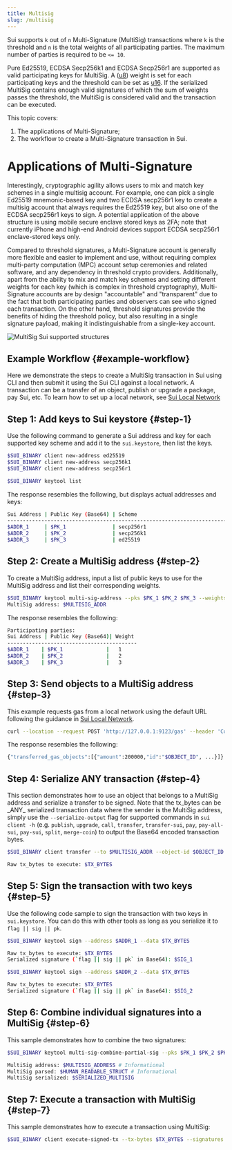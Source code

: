 ```yaml
---
title: Multisig
slug: /multisig
---
```


Sui supports `k` out of `n` Multi-Signature (MultiSig) transactions where `k` is the threshold and `n` is the total weights of all participating parties. The maximum number of parties is required to be `<= 10`.

Pure Ed25519, ECDSA Secp256k1 and ECDSA Secp256r1 are supported as valid participating keys for MultiSig. A ([u8](https://doc.rust-lang.org/std/primitive.u8.html)) weight is set for each participating keys and the threshold can be set as [u16](https://doc.rust-lang.org/std/primitive.u16.html). If the serialized MultiSig contains enough valid signatures of which the sum of weights passes the threshold, the MultiSig is considered valid and the transaction can be executed.

This topic covers:

1.  The applications of Multi-Signature;
2.  The workflow to create a Multi-Signature transaction in Sui.

# Applications of Multi-Signature

Interestingly, cryptographic agility allows users to mix and match key schemes in a single multisig account. For
example, one can pick a single Ed25519 mnemonic-based key and two ECDSA secp256r1 key to create a multisig account that
always requires the Ed25519 key, but also one of the ECDSA secp256r1 keys to sign. A potential application of the above
structure is using mobile secure enclave stored keys as 2FA; note that currently iPhone and high-end Android devices
support ECDSA secp256r1 enclave-stored keys only.

Compared to threshold signatures, a Multi-Signature account is generally more flexible and easier to implement and use,
without requiring complex multi-party computation (MPC) account setup ceremonies and related software, and any
dependency in threshold crypto providers. Additionally, apart from the ability to mix and match key schemes and setting
different weights for each key (which is complex in threshold cryptography), Multi-Signature accounts are by design
"accountable" and "transparent" due to the fact that both participating parties and observers can see who signed each
transaction. On the other hand, threshold signatures provide the benefits of hiding the threshold policy, but also
resulting in a single signature payload, making it indistinguishable from a single-key account.

![MultiSig Sui supported structures](/img/sui_multisig_structures.png "MultiSig Sui supported structures")

## Example Workflow {#example-workflow}

Here we demonstrate the steps to create a MultiSig transaction in Sui using CLI and then submit it using the Sui CLI against a local network. A transaction can be a transfer of an object, publish or upgrade a package, pay Sui, etc. To learn how to set up a local network, see [Sui Local Network](../../build/setup/local-network.mdx)

## Step 1: Add keys to Sui keystore {#step-1}

Use the following command to generate a Sui address and key for each supported key scheme and add it to the `sui.keystore`, then list the keys.

```bash
$SUI_BINARY client new-address ed25519
$SUI_BINARY client new-address secp256k1
$SUI_BINARY client new-address secp256r1

$SUI_BINARY keytool list
```

The response resembles the following, but displays actual addresses and keys:

```bash
Sui Address | Public Key (Base64) | Scheme
--------------------------------------------------------------------------
$ADDR_1     | $PK_1               | secp256r1
$ADDR_2     | $PK_2               | secp256k1
$ADDR_3     | $PK_3               | ed25519
```

## Step 2: Create a MultiSig address {#step-2}

To create a MultiSig address, input a list of public keys to use for the MultiSig address and list their corresponding weights.

```bash
$SUI_BINARY keytool multi-sig-address --pks $PK_1 $PK_2 $PK_3 --weights 1 2 3 --threshold 3
MultiSig address: $MULTISIG_ADDR
```

The response resembles the following:

```bash
Participating parties:
Sui Address | Public Key (Base64)| Weight
------------------------------------------
$ADDR_1    | $PK_1              |   1
$ADDR_2    | $PK_2              |   2
$ADDR_3    | $PK_3              |   3
```

## Step 3: Send objects to a MultiSig address {#step-3}

This example requests gas from a local network using the default URL following the guidance in [Sui Local Network](../../build/setup/local-network.mdx).

```bash
curl --location --request POST 'http://127.0.0.1:9123/gas' --header 'Content-Type: application/json' --data-raw "{ \"FixedAmountRequest\": { \"recipient\": \"$MULTISIG_ADDR\" } }"
```

The response resembles the following:

```bash
{"transferred_gas_objects":[{"amount":200000,"id":"$OBJECT_ID", ...}]}
```

## Step 4: Serialize ANY transaction {#step-4}

This section demonstrates how to use an object that belongs to a MultiSig address and serialize a transfer to be signed. Note that the tx_bytes can be \_ANY_ serialized transaction data where the sender is the MultiSig address, simply use the `--serialize-output` flag for supported commands in `sui client -h` (e.g. `publish`, `upgrade`, `call`, `transfer`, `transfer-sui`, `pay`, `pay-all-sui`, `pay-sui`, `split`, `merge-coin`) to output the Base64 encoded transaction bytes.

```bash
$SUI_BINARY client transfer --to $MULTISIG_ADDR --object-id $OBJECT_ID --gas-budget 1000 --serialize-output

Raw tx_bytes to execute: $TX_BYTES
```

## Step 5: Sign the transaction with two keys {#step-5}

Use the following code sample to sign the transaction with two keys in `sui.keystore`. You can do this with other tools as long as you serialize it to `flag || sig || pk`.

```bash
$SUI_BINARY keytool sign --address $ADDR_1 --data $TX_BYTES

Raw tx_bytes to execute: $TX_BYTES
Serialized signature (`flag || sig || pk` in Base64): $SIG_1

$SUI_BINARY keytool sign --address $ADDR_2 --data $TX_BYTES

Raw tx_bytes to execute: $TX_BYTES
Serialized signature (`flag || sig || pk` in Base64): $SIG_2
```

## Step 6: Combine individual signatures into a MultiSig {#step-6}

This sample demonstrates how to combine the two signatures:

```bash
$SUI_BINARY keytool multi-sig-combine-partial-sig --pks $PK_1 $PK_2 $PK_3 --weights 1 2 3 --threshold 3 --sigs $SIG_1 $SIG_2

MultiSig address: $MULTISIG_ADDRESS # Informational
MultiSig parsed: $HUMAN_READABLE_STRUCT # Informational
MultiSig serialized: $SERIALIZED_MULTISIG
```

## Step 7: Execute a transaction with MultiSig {#step-7}

This sample demonstrates how to execute a transaction using MultiSig:

```bash
$SUI_BINARY client execute-signed-tx --tx-bytes $TX_BYTES --signatures $SERIALIZED_MULTISIG
```
